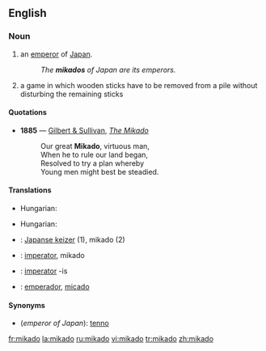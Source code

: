 ==English==

===Noun===
{{en-noun}}

# {{context|literary}} an [[emperor]] of [[Japan]].
#:''The '''mikados''' of Japan are its emperors.''
# a game in which wooden sticks have to be removed from a pile without disturbing the remaining sticks

====Quotations====

*'''1885''' — [[w:Gilbert and Sullivan|Gilbert & Sullivan]], ''[[s:The_Mikado|The Mikado]]''
*:Our great '''Mikado''', virtuous man,
*:When he to rule our land began,
*:Resolved to try a plan whereby
*:Young men might best be steadied.

====Translations====
{{trans-top|an emperor of Japan}}
*Hungarian: {{t-|hu|mikádó}}
{{trans-mid}}
{{trans-bottom}}

{{trans-top|a game}}
*Hungarian: {{t-|hu|mikádó}}
{{trans-mid}}
{{trans-bottom}}

{{checktrans-top}}
*{{ttbc|Dutch}}: [[Japanse keizer]] {{m}} (1), mikado {{m}} (2)
*{{ttbc|Interlingua}}: [[imperator]], mikado
{{checktrans-mid}}
*{{ttbc|Latin}}: [[imperator]] -is
*{{ttbc|Spanish}}: [[emperador]], [[micado]]
{{checktrans-bottom}}

====Synonyms====
* (''emperor of Japan''): [[tenno]]

[[fr:mikado]]
[[la:mikado]]
[[ru:mikado]]
[[vi:mikado]]
[[tr:mikado]]
[[zh:mikado]]